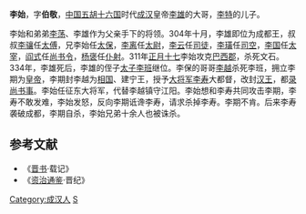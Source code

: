 '''李始'''{{BD|3世纪||338年|catIdx=L}}，字'''伯敬'''，[[中国|中国]][[五胡十六国|五胡十六国]]时代[[成汉|成汉]]皇帝[[李雄_(十六國)|李雄]]的大哥，[[李特|李特]]的儿子。

李始和弟弟[[李荡|李荡]]、李雄作为父亲手下的将领。304年十月，李雄即位为成都王，叔叔[[李骧_(成汉)|李骧]]任[[太傅|太傅]]，兄李始任[[太保|太保]]，[[李离|李离]]任[[太尉|太尉]]，[[李云|李云]]任[[司徒|司徒]]，[[李璜|李璜]]任[[司空|司空]]，[[李国_(十六国)|李国]]任[[太宰|太宰]]，[[阎式|阎式]]任[[尚书令|尚书令]]，[[杨褒|杨褒]]任[[仆射|仆射]]。311年[[正月十七|正月十七]]李始攻克[[巴西郡|巴西郡]]，杀死文石。334年，李雄死后，李雄的侄子[[太子|太子]][[李班_(成汉)|李班]]继位。李保的哥哥[[李越|李越]]杀死李班，拥立李期为[[皇帝|皇帝]]，李期封李越为[[相国|相国]]、建宁王，授予[[大将军_(东亚)|大将军]][[李寿|李寿]]大都督，改封[[汉王|汉王]]，都[[录尚书事|录尚书事]]。李始任征东大将军，代替李越镇守江阳。李始想和李寿共同攻击李期，李寿不敢发难，李始发怒，反向李期诋谗李寿，请求杀掉李寿。李期不肯。后来李寿袭破成都，李期自杀，李始兄弟十余人也被诛杀。

==参考文献==
*《[[晋书|晋书]]·载记》
*《[[资治通鉴|资治通鉴]]·晋纪》

[[Category:成汉人|Category:成汉人]]
[[Category:李姓|S]]